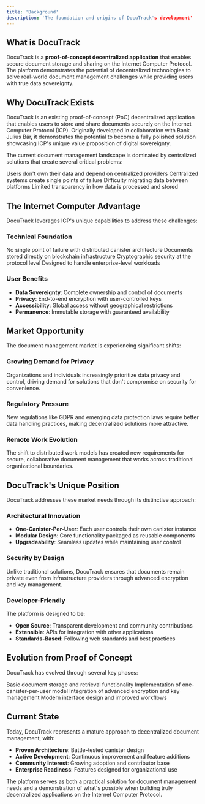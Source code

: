 ```yaml
---
title: 'Background'
description: 'The foundation and origins of DocuTrack's development'
---
```


## What is DocuTrack

DocuTrack is a **proof-of-concept decentralized application** that enables secure document storage and sharing on the Internet Computer Protocol. The platform demonstrates the potential of decentralized technologies to solve real-world document management challenges while providing users with true data sovereignty.

## Why DocuTrack Exists
DocuTrack is an existing proof-of-concept (PoC) decentralized application that enables users to store and share documents securely on the Internet Computer Protocol (ICP). Originally developed in collaboration with Bank Julius Bär, it demonstrates the potential to become a fully polished solution showcasing ICP's unique value proposition of digital sovereignty.

The current document management landscape is dominated by centralized solutions that create several critical problems:

<CardGroup cols={2}>
  <Card title="Data Control Issues" icon="lock">
    Users don't own their data and depend on centralized providers
  </Card>
  <Card title="Security Vulnerabilities" icon="shield-alert">
    Centralized systems create single points of failure
  </Card>
  <Card title="Vendor Lock-in" icon="link">
    Difficulty migrating data between platforms
  </Card>
  <Card title="Privacy Concerns" icon="eye">
    Limited transparency in how data is processed and stored
  </Card>
</CardGroup>

## The Internet Computer Advantage

DocuTrack leverages ICP's unique capabilities to address these challenges:

### Technical Foundation

<AccordionGroup>
  <Accordion title="True Decentralization">
    No single point of failure with distributed canister architecture
  </Accordion>
  <Accordion title="On-Chain Storage">
    Documents stored directly on blockchain infrastructure
  </Accordion>
  <Accordion title="Built-in Security">
    Cryptographic security at the protocol level
  </Accordion>
  <Accordion title="Scalability">
    Designed to handle enterprise-level workloads
  </Accordion>
</AccordionGroup>

### User Benefits

- **Data Sovereignty**: Complete ownership and control of documents
- **Privacy**: End-to-end encryption with user-controlled keys
- **Accessibility**: Global access without geographical restrictions
- **Permanence**: Immutable storage with guaranteed availability

## Market Opportunity

The document management market is experiencing significant shifts:

### Growing Demand for Privacy

Organizations and individuals increasingly prioritize data privacy and control, driving demand for solutions that don't compromise on security for convenience.

### Regulatory Pressure

<Info>
New regulations like GDPR and emerging data protection laws require better data handling practices, making decentralized solutions more attractive.
</Info>

### Remote Work Evolution

The shift to distributed work models has created new requirements for secure, collaborative document management that works across traditional organizational boundaries.

## DocuTrack's Unique Position

DocuTrack addresses these market needs through its distinctive approach:

### Architectural Innovation

- **One-Canister-Per-User**: Each user controls their own canister instance
- **Modular Design**: Core functionality packaged as reusable components
- **Upgradeability**: Seamless updates while maintaining user control

### Security by Design

<Warning>
Unlike traditional solutions, DocuTrack ensures that documents remain private even from infrastructure providers through advanced encryption and key management.
</Warning>

### Developer-Friendly

The platform is designed to be:
- **Open Source**: Transparent development and community contributions
- **Extensible**: APIs for integration with other applications
- **Standards-Based**: Following web standards and best practices

## Evolution from Proof of Concept

DocuTrack has evolved through several key phases:

<Steps>
  <Step title="Initial Concept">
    Basic document storage and retrieval functionality
  </Step>
  <Step title="Architecture Refinement">
    Implementation of one-canister-per-user model
  </Step>
  <Step title="Security Enhancement">
    Integration of advanced encryption and key management
  </Step>
  <Step title="User Experience Focus">
    Modern interface design and improved workflows
  </Step>
</Steps>

## Current State

Today, DocuTrack represents a mature approach to decentralized document management, with:

- **Proven Architecture**: Battle-tested canister design
- **Active Development**: Continuous improvement and feature additions
- **Community Interest**: Growing adoption and contributor base
- **Enterprise Readiness**: Features designed for organizational use

The platform serves as both a practical solution for document management needs and a demonstration of what's possible when building truly decentralized applications on the Internet Computer Protocol.